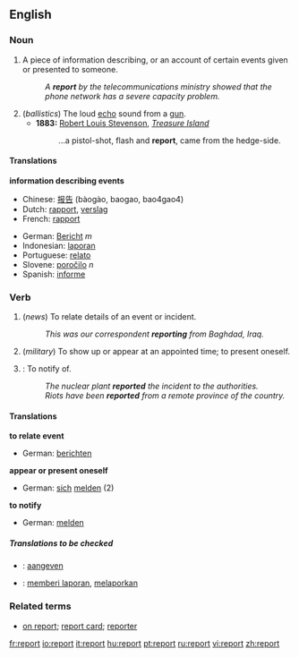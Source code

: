 ==English==

===Noun===
{{en-noun-reg}}

# A piece of information describing, or an account of certain events given or presented to someone.
#:''A '''report''' by the telecommunications ministry showed that the phone network has a severe capacity problem.''
# (''ballistics'') The loud [[echo]] sound from a [[gun]].
#*'''1883:''' [[w:Robert Louis Stevenson|Robert Louis Stevenson]], ''[[w:Treasure Island|Treasure Island]]''
#*: ...a pistol-shot, flash and '''report''', came from the hedge-side.

====Translations====
'''information describing events'''
{{top}}
*Chinese: [[报告]] (bàogào, baogao, bao4gao4)
*Dutch: [[rapport]], [[verslag]]
*French: [[rapport]]
{{mid}}
*German: [[Bericht]] ''m''
*Indonesian: [[laporan]]
*Portuguese: [[relato]]
*Slovene: [[poročilo]] ''n''
*Spanish: [[informe]]
{{bottom}}

===Verb===
{{en-verb}}

# {{intransitive}} (''news'') To relate details of an event or incident.
#:''This was our correspondent '''reporting''' from Baghdad, Iraq.''
# {{intransitive}} (''military'') To show up or appear at an appointed time; to present oneself.
# {{transitive}}: To notify of.
#:''The nuclear plant '''reported''' the incident to the authorities.''
#:''Riots have been '''reported''' from a remote province of the country.''

====Translations====
'''to relate event'''
{{top}}
*German: [[berichten]]
{{mid}}
{{bottom}}

'''appear or present oneself'''
{{top}}
*German: [[sich]] [[melden]] (2)
{{mid}}
{{bottom}}

'''to notify'''
{{top}}
*German: [[melden]]
{{mid}}
{{bottom}}

=====Translations to be checked=====
{{checktrans}}
*{{ttbc|Dutch}}: [[aangeven]]
*{{ttbc|Indonesian}}: [[memberi laporan]], [[melaporkan]]

===Related terms===
*[[on report]]; [[report card]]; [[reporter]]

[[fr:report]]
[[io:report]]
[[it:report]]
[[hu:report]]
[[pt:report]]
[[ru:report]]
[[vi:report]]
[[zh:report]]